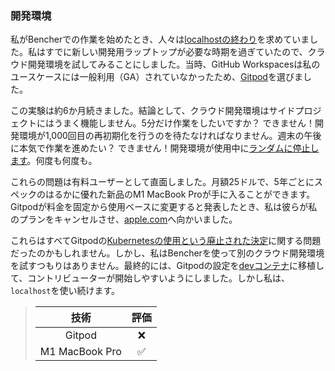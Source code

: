 ### 開発環境

私がBencherでの作業を始めたとき、人々は[localhostの終わり][dx tips]を求めていました。私はすでに新しい開発用ラップトップが必要な時期を過ぎていたので、クラウド開発環境を試してみることにしました。当時、GitHub Workspacesは私のユースケースには一般利用（GA）されていなかったため、[Gitpod][gitpod]を選びました。

この実験は約6か月続きました。結論として、クラウド開発環境はサイドプロジェクトにはうまく機能しません。5分だけ作業をしたいですか？ できません！開発環境が1,000回目の再初期化を行うのを待たなければなりません。週末の午後に本気で作業を進めたい？ できません！開発環境が使用中に[ランダムに停止します][github gitpod 9629]。何度も何度も。

これらの問題は有料ユーザーとして直面しました。月額25ドルで、5年ごとにスペックのはるかに優れた新品のM1 MacBook Proが手に入ることができます。Gitpodが料金を固定から使用ベースに変更すると発表したとき、私は彼らが私のプランをキャンセルさせ、[apple.com][apple]へ向かいました。

これらはすべてGitpodの[Kubernetesの使用という廃止された決定][gitpod kubernetes]に関する問題だったのかもしれません。しかし、私はBencherを使って別のクラウド開発環境を試すつもりはありません。最終的には、Gitpodの設定を[devコンテナ][github bencher dev container]に移植して、コントリビューターが開始しやすいようにしました。しかし私は、`localhost`を使い続けます。

> |   技術   | 評価 |
> | :------: | :--: |
> |  Gitpod  |  ❌  |
> | M1 MacBook Pro |  ✅  |

[dx tips]: https://dx.tips/the-end-of-localhost
[gitpod]: https://www.gitpod.io/
[github gitpod 9629]: https://github.com/gitpod-io/gitpod/issues/9629#issuecomment-1473986095
[apple]: https://www.apple.com
[gitpod kubernetes]: https://www.gitpod.io/blog/we-are-leaving-kubernetes
[github bencher dev container]: https://github.com/bencherdev/bencher/pkgs/container/bencher-dev-container
